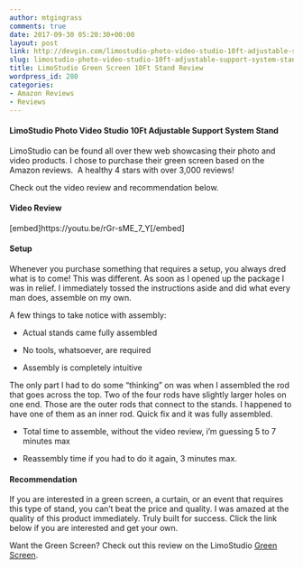 ```yaml
---
author: mtgingrass
comments: true
date: 2017-09-30 05:20:30+00:00
layout: post
link: http://devgin.com/limostudio-photo-video-studio-10ft-adjustable-support-system-stand-review/
slug: limostudio-photo-video-studio-10ft-adjustable-support-system-stand-review
title: LimoStudio Green Screen 10Ft Stand Review
wordpress_id: 280
categories:
- Amazon Reviews
- Reviews
---
```


#### LimoStudio Photo Video Studio 10Ft Adjustable Support System Stand




LimoStudio can be found all over thew web showcasing their photo and video products. I chose to purchase their green screen based on the Amazon reviews.  A healthy 4 stars with over 3,000 reviews!


Check out the video review and recommendation below.


#### Video Review


[embed]https://youtu.be/rGr-sME_7_Y[/embed]




#### Setup


Whenever you purchase something that requires a setup, you always dred what is to come! This was different. As soon as I opened up the package I was in relief. I immediately tossed the instructions aside and did what every man does, assemble on my own.

A few things to take notice with assembly:



 	
  * Actual stands came fully assembled

 	
  * No tools, whatsoever, are required

 	
  * Assembly is completely intuitive


The only part I had to do some "thinking" on was when I assembled the rod that goes across the top. Two of the four rods have slightly larger holes on one end. Those are the outer rods that connect to the stands. I happened to have one of them as an inner rod. Quick fix and it was fully assembled.

 	
  * Total time to assemble, without the video review, i'm guessing 5 to 7 minutes max

 	
  * Reassembly time if you had to do it again, 3 minutes max.




#### Recommendation


If you are interested in a green screen, a curtain, or an event that requires this type of stand, you can't beat the price and quality. I was amazed at the quality of this product immediately. Truly built for success. Click the link below if you are interested and get your own.










Want the Green Screen? Check out this review on the LimoStudio [Green Screen](http://devgin.com/limostudio-9-x-15-ft-green-chromakey-green-screen/).







